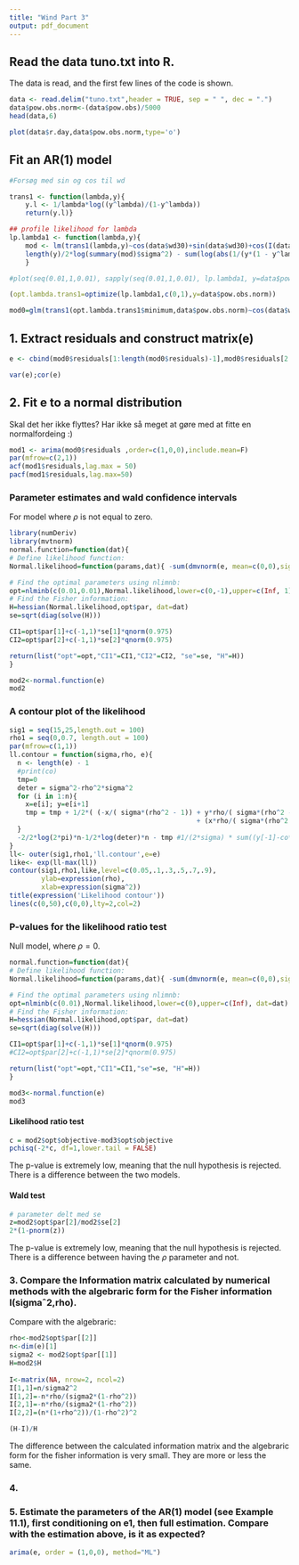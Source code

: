 ```yaml
---
title: "Wind Part 3"
output: pdf_document
---
```


## Read the data tuno.txt into R.
The data is read, and the first few lines of the code is shown.
```r
data <- read.delim("tuno.txt",header = TRUE, sep = " ", dec = ".")
data$pow.obs.norm<-(data$pow.obs)/5000
head(data,6)
```
```r
plot(data$r.day,data$pow.obs.norm,type='o')
```

## Fit an AR(1) model
```r
#Forsøg med sin og cos til wd

trans1 <- function(lambda,y){
    y.l <- 1/lambda*log((y^lambda)/(1-y^lambda))
    return(y.l)}

## profile likelihood for lambda
lp.lambda1 <- function(lambda,y){
    mod <- lm(trans1(lambda,y)~cos(data$wd30)+sin(data$wd30)+cos(I(data$wd30*2)))
    length(y)/2*log(summary(mod)$sigma^2) - sum(log(abs(1/(y*(1 - y^lambda)))))
    }

#plot(seq(0.01,1,0.01), sapply(seq(0.01,1,0.01), lp.lambda1, y=data$pow.obs.norm))

(opt.lambda.trans1=optimize(lp.lambda1,c(0,1),y=data$pow.obs.norm))

mod0=glm(trans1(opt.lambda.trans1$minimum,data$pow.obs.norm)~cos(data$wd30)+sin(data$wd30)+cos(I(data$wd30*2)),family=gaussian,  data=data)

```

## 1. Extract residuals and construct matrix(e)
```r

e <- cbind(mod0$residuals[1:length(mod0$residuals)-1],mod0$residuals[2:length(mod0$residuals)])

var(e);cor(e)

```

## 2. Fit e to a normal distribution

Skal det her ikke flyttes? Har ikke så meget at gøre med at fitte en normalfordeing :)
```r
mod1 <- arima(mod0$residuals ,order=c(1,0,0),include.mean=F)
par(mfrow=c(2,1))
acf(mod1$residuals,lag.max = 50)
pacf(mod1$residuals,lag.max=50)
```

### Parameter estimates and wald confidence intervals
For model where $\rho$ is not equal to zero.
```r
library(numDeriv)
library(mvtnorm)
normal.function=function(dat){
# Define likelihood function:
Normal.likelihood=function(params,dat){ -sum(dmvnorm(e, mean=c(0,0),sigma=params[1]*matrix(c(1,params[2], params[2],1), nrow=2),log=TRUE))}

# Find the optimal parameters using nlimnb:
opt=nlminb(c(0.01,0.01),Normal.likelihood,lower=c(0,-1),upper=c(Inf, 1), dat=dat)
# Find the Fisher information:
H=hessian(Normal.likelihood,opt$par, dat=dat)
se=sqrt(diag(solve(H)))

CI1=opt$par[1]+c(-1,1)*se[1]*qnorm(0.975)
CI2=opt$par[2]+c(-1,1)*se[2]*qnorm(0.975)

return(list("opt"=opt,"CI1"=CI1,"CI2"=CI2, "se"=se, "H"=H))
}

mod2<-normal.function(e)
mod2
```



### A contour plot of the likelihood

```r

sig1 = seq(15,25,length.out = 100)
rho1 = seq(0,0.7, length.out = 100)
par(mfrow=c(1,1))
ll.contour = function(sigma,rho, e){
  n <- length(e) - 1
  #print(co)
  tmp=0
  deter = sigma^2-rho^2*sigma^2
  for (i in 1:n){
    x=e[i]; y=e[i+1]
    tmp = tmp + 1/2*( (-x/( sigma*(rho^2 - 1)) + y*rho/( sigma*(rho^2 - 1)))*x 
                                               + (x*rho/( sigma*(rho^2 - 1)) - y/( sigma*(rho^2 - 1)))*y)
  }
  -2/2*log(2*pi)*n-1/2*log(deter)*n - tmp #1/(2*sigma) * sum((y[-1]-co*y[-(n+1)])^2)
}
ll<- outer(sig1,rho1,'ll.contour',e=e)
like<- exp(ll-max(ll))
contour(sig1,rho1,like,level=c(0.05,.1,.3,.5,.7,.9),
        ylab=expression(rho),
        xlab=expression(sigma^2))
title(expression('Likelihood contour'))
lines(c(0,50),c(0,0),lty=2,col=2)

```


### P-values for the likelihood ratio test
Null model, where $\rho=0$.

```r
normal.function=function(dat){
# Define likelihood function:
Normal.likelihood=function(params,dat){ -sum(dmvnorm(e, mean=c(0,0),sigma=params[1]*matrix(c(1,0,0,1), nrow=2),log=TRUE))}

# Find the optimal parameters using nlimnb:
opt=nlminb(c(0.01),Normal.likelihood,lower=c(0),upper=c(Inf), dat=dat)
# Find the Fisher information:
H=hessian(Normal.likelihood,opt$par, dat=dat)
se=sqrt(diag(solve(H)))

CI1=opt$par[1]+c(-1,1)*se[1]*qnorm(0.975)
#CI2=opt$par[2]+c(-1,1)*se[2]*qnorm(0.975)

return(list("opt"=opt,"CI1"=CI1,"se"=se, "H"=H))
}

mod3<-normal.function(e)
mod3
```

#### Likelihood ratio test
```r
c = mod2$opt$objective-mod3$opt$objective
pchisq(-2*c, df=1,lower.tail = FALSE)
```
The p-value is extremely low, meaning that the null hypothesis is rejected. There is a difference between the two models.

#### Wald test
```r
# parameter delt med se
z=mod2$opt$par[2]/mod2$se[2]
2*(1-pnorm(z))
```
The p-value is extremely low, meaning that the null hypothesis is rejected. There is a difference between having the $\rho$ parameter and not.

### 3. Compare the Information matrix calculated by numerical methods with the algebraric form for the Fisher information I(sigmaˆ2,rho).
Compare with the algebraric:
```r
rho<-mod2$opt$par[[2]]
n<-dim(e)[1]
sigma2 <- mod2$opt$par[[1]]
H=mod2$H
  
I<-matrix(NA, nrow=2, ncol=2)
I[1,1]=n/sigma2^2
I[1,2]=-n*rho/(sigma2*(1-rho^2))
I[2,1]=-n*rho/(sigma2*(1-rho^2))
I[2,2]=(n*(1+rho^2))/(1-rho^2)^2

(H-I)/H

```
The difference between the calculated information matrix and the algebraric form for the fisher information is very small. They are more or less the same.

### 4. 

### 5. Estimate the parameters of the AR(1) model (see Example 11.1), first conditioning on e1, then full estimation. Compare with the estimation above, is it as expected?

```r
arima(e, order = (1,0,0), method="ML")
```


